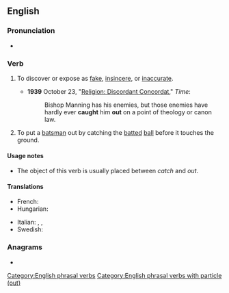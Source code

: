 ==English==

===Pronunciation===
* {{audio|en-au-catch out.ogg|Audio (AU)|lang=en}}

===Verb===
{{en-verb|catches out|catching out|caught out}}

# {{lb|en|transitive}} To discover or expose as [[fake]], [[insincere]], or [[inaccurate]].
#* '''1939''' October 23, "[http://www.time.com/time/magazine/article/0,9171,772262,00.html Religion: Discordant Concordat]," ''Time'':
#*: Bishop Manning has his enemies, but those enemies have hardly ever '''caught''' him '''out''' on a point of theology or canon law.
# {{lb|en|transitive|cricket}} To put a [[batsman]] out by catching the [[batted]] [[ball]] before it touches the ground.

====Usage notes====
* The object of this verb is usually placed between ''catch'' and ''out''.

====Translations====
{{trans-top|caught out}}
* French: {{t+|fr|piéger}}
* Hungarian: {{t+|hu|rajtakap}}
{{trans-mid}}
* Italian: {{t|it|cogliere sul fatto}}, {{t+|it|sorprendere}}, {{t|it|prendere sul fatto}}
* Swedish: {{t+|sv|komma på}}
{{trans-bottom}}

===Anagrams===
* {{anagrams|en|a=acchottu|outcatch}}

[[Category:English phrasal verbs]]
[[Category:English phrasal verbs with particle (out)]]
